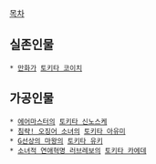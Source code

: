 [[목차]]

== 실존인물 ==
 * [[만화가]] [[토키타 코이치]]

== 가공인물 ==
 * [[에어마스터]]의 [[토키타 신노스케]]
 * [[침략! 오징어 소녀]]의 [[토키타 아유미]]
 * [[G선상의 마왕]]의 [[토키타 유키]]
 * [[소녀적 연애혁명 러브레보]]의 [[토키타 카에데]]
